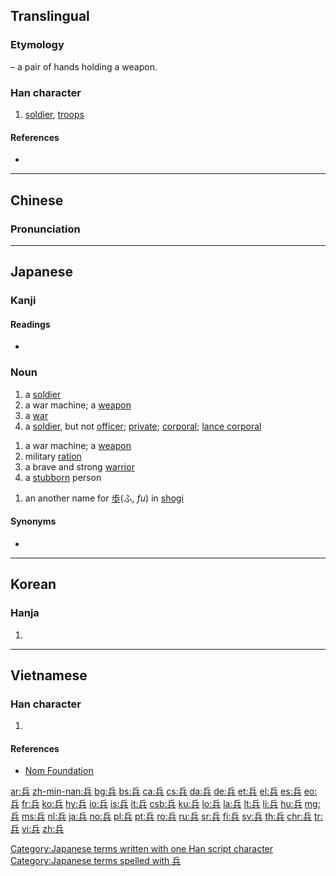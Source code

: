 ==Translingual==
{{stroke order|strokes=7}}

===Etymology===
{{Han compound|斤|t1=a short axe ([[斧]])|廾|t2=2 hands|ls=ic}} – a pair of hands holding a weapon.

===Han character===
{{Han char|rn=12|rad=八|as=05|sn=7|four=7280<sub>1</sub>|canj=人一金 (OMC)|ids=⿳[[斤]][[一]][[八]]}}

# [[soldier]], [[troops]]

====References====
* {{Han ref|kx=0127.100|dkj=01462|hdz=10244.040|uh=5175|ud=20853|bh=A74C|bd=42828}}

----

==Chinese==
{{zh-hanzi-box|[[兵]]}}

===Pronunciation===
{{zh-pron
|m=bīng
|c=bing1
|mc=y
|oc=y
|ma=
|cat=n
}}

----

==Japanese==
===Kanji===
{{ja-kanji|grade=4|rs=八05}}

====Readings====
* {{ja-readings|on=[[へい]] (hei), [[ひょう]] (hyō)|kun=[[つわもの]] (tsuwamono), [[いくさ]] (ikusa)}}

===Noun===
{{ja-noun|k|hira=へい|rom=hei}}

# a [[soldier]]
# a war machine; a [[weapon]]
# a [[war]]
# a [[soldier]], but not [[officer]]; [[private]]; [[corporal]]; [[lance corporal]]
{{ja-noun|k|hira=つわもの|rom=tsuwamono}}
# a war machine; a [[weapon]]
# military [[ration]]
# a brave and strong [[warrior]]
# a [[stubborn]] person
{{ja-noun|k|hira=ひょう|rom=hyō}}
# an another name for [[歩]](ふ, ''fu'') in [[shogi]]

====Synonyms====
* {{l|ja|仗}}

[[Category:Japanese terms written with one Han script character]]
[[Category:Japanese terms spelled with 兵]]

----

==Korean==

===Hanja===
{{ko-hanja|hangeul=병|rv=byeong|mr=pyŏng}}

# {{defn|lang=ko|sort=八05}}

----

==Vietnamese==

===Han character===
{{vi-hantu|[[binh]], [[bênh]], [[banh]]|rs=八05}}

# {{defn|lang=vi|sort=八05}}

====References====
*[http://nomfoundation.org/common/nom_details.php?codepoint=5175&img=1 Nom Foundation]

[[ar:兵]]
[[zh-min-nan:兵]]
[[bg:兵]]
[[bs:兵]]
[[ca:兵]]
[[cs:兵]]
[[da:兵]]
[[de:兵]]
[[et:兵]]
[[el:兵]]
[[es:兵]]
[[eo:兵]]
[[fr:兵]]
[[ko:兵]]
[[hy:兵]]
[[io:兵]]
[[is:兵]]
[[it:兵]]
[[csb:兵]]
[[ku:兵]]
[[lo:兵]]
[[la:兵]]
[[lt:兵]]
[[li:兵]]
[[hu:兵]]
[[mg:兵]]
[[ms:兵]]
[[nl:兵]]
[[ja:兵]]
[[no:兵]]
[[pl:兵]]
[[pt:兵]]
[[ro:兵]]
[[ru:兵]]
[[sr:兵]]
[[fi:兵]]
[[sv:兵]]
[[th:兵]]
[[chr:兵]]
[[tr:兵]]
[[vi:兵]]
[[zh:兵]]